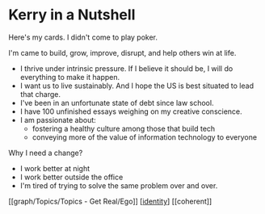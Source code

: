 # Kerry in a Nutshell

Here's my cards. I didn't come to play poker.

I'm came to build, grow, improve, disrupt, and help others win at life.

* I thrive under intrinsic pressure. If I believe it should be, I will do everything to make it happen.
* I want us to live sustainably. And I hope the US is best situated to lead that charge.
* I've been in an unfortunate state of debt since law school.
* I have 100 unfinished essays weighing on my creative conscience.
* I am passionate about:
	* fostering a healthy culture among those that build tech
	* conveying more of the value of information technology to everyone

Why I need a change?
* I work better at night
* I work better outside the office
* I'm tired of trying to solve the same problem over and over.

[[graph/Topics/Topics - Get Real/Ego]] [[identity]] [[coherent]]

[//begin]: # "Autogenerated link references for markdown compatibility"
[identity]: ../../areas/get-real/identity "identity"
[//end]: # "Autogenerated link references"